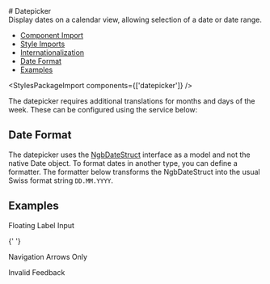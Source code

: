 
<Meta of={datepickerStories} />

<div className="docs-title">
  # Datepicker

  <div className="buttons-container">
    <link-design of={JSON.stringify(datepickerStories)}></link-design>
    <NgbComponentDemoLink component="datepicker" />
  </div>
</div>

<div className="lead mb-16">
  Display dates on a calendar view, allowing selection of a date or date range.
</div>

<NgbComponentBanner component="datepicker" />

<ul>
  <li>
    <a href="#component-import" target="_self">
      Component Import
    </a>
  </li>
  <li>
    <a href="#style-imports" target="_self">
      Style Imports
    </a>
  </li>
  <li>
    <a href="#internationalization" target="_self">
      Internationalization
    </a>
  </li>
  <li>
    <a href="#date-format" target="_self">
      Date Format
    </a>
  </li>
  <li>
    <a href="#examples" target="_self">
      Examples
    </a>
  </li>
</ul>

<NgbComponentImport module="NgbDatepickerModule" />

<StylesPackageImport components={['datepicker']} />

<NgbComponentInternationalization />

The datepicker requires additional translations for months and days of the week. These can be configured using the service below:

<div className="limit-source-height">
  <Source code={datepickerI18nProvider} language="typescript" />
</div>
<Source code={datepickerI18nProviderImport} language="typescript" />

## Date Format

The datepicker uses the [NgbDateStruct](https://ng-bootstrap.github.io/#/components/datepicker/api#NgbDateStruct) interface as a model and not the native Date object.
To format dates in another type, you can define a formatter.
The formatter below transforms the NgbDateStruct into the usual Swiss format string `DD.MM.YYYY`.

<div className="limit-source-height">
  <Source code={datepickerFormatter} language="typescript" />
</div>
<Source code={datepickerFormatterImport} language="typescript" />

## Examples

<post-tabs>
  <post-tab-header panel="floating-label">Floating Label Input</post-tab-header>
  <post-tab-panel name="floating-label">
    <Source code={datepickerFloatingLabel} language="html"/>
  </post-tab-panel>

{' '}

<post-tab-header panel="navigation-arrows">Navigation Arrows Only</post-tab-header>
<post-tab-panel name="navigation-arrows">

  <Source code={datepickerNavigationArrows} language="html" />
</post-tab-panel>

<post-tab-header panel="validation">Invalid Feedback</post-tab-header>
<post-tab-panel name="validation">

<Source code={datepickerValidation} language="html"/>
</post-tab-panel>
</post-tabs>
